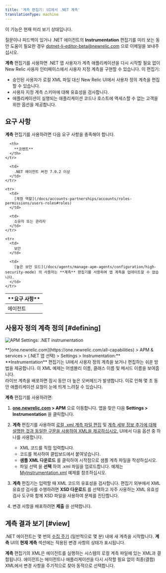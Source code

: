 ```yaml
---
title: '계측 편집기: UI에서 .NET 계측'
translationType: machine
---
```



<Callout title="미리보기 기능">
  이 기능은 현재 미리 보기 상태입니다.

  질문이나 피드백이 있거나 .NET 에이전트의 **Instrumentation** 편집기를 미리 보는 동안 도움이 필요한 경우 [dotnet-li-editor-beta@newrelic.com](mailto:dotnet-li-editor-beta@newrelic.com) 으로 이메일을 보내주십시오.
</Callout>

**계측** 편집기를 사용하면 .NET 앱 사용자가 계측 애플리케이션을 다시 시작할 필요 없이 New Relic 사용자 인터페이스에서 사용자 지정 계측을 구현할 수 있습니다. 이 편집기:

* 승인된 사용자가 로컬 XML 파일 대신 New Relic UI에서 사용자 정의 계측을 편집할 수 있습니다.
* 사용자 지정 계측 스키마에 대해 유효성을 검사합니다.
* 애플리케이션이 실행되는 애플리케이션 코드나 호스트에 액세스할 수 없는 고객을 위한 옵션을 제공합니다.

## 요구 사항

**계측** 편집기를 사용하려면 다음 요구 사항을 충족해야 합니다.

<table>
  <thead>
    <tr>
      <th width={200}>
        **요구 사항**
      </th>

      <th>
        **코멘트**
      </th>
    </tr>
  </thead>

  <tbody>
    <tr>
      <td>
        에이전트
      </td>

      <td>
        .NET 에이전트 버전 7.0.2 이상
      </td>
    </tr>

    <tr>
      <td>
        [계정 역할](/docs/accounts-partnerships/accounts/roles-permissions/users-roles#roles)
      </td>

      <td>
        소유자 또는 관리자
      </td>
    </tr>

    <tr>
      <td>
        보안
      </td>

      <td>
        [높은 보안 모드](/docs/agents/manage-apm-agents/configuration/high-security-mode) 의 사용자는 **계측** 편집기를 사용하여 앱 계측을 업데이트할 수 없습니다.
      </td>
    </tr>
  </tbody>
</table>

## 사용자 정의 계측 정의 [#defining]

<img
  title="APM Settings: .NET instrumentation"
  alt="APM Settings: .NET instrumentation"
  src={apmDotnetInstrumentationEditor}
/>

<figcaption>
  **[one.newrelic.com](https://one.newrelic.com/all-capabilities) > APM & services > (.NET 앱 선택) > Settings > Instrumentation:** **Instrumentation** 편집기는 UI에서 사용자 정의 계측을 보거나 편집하는 쉬운 방법을 제공합니다. 이 XML 예제는 어셈블리 이름, 클래스 이름 및 메서드 이름을 보여줍니다.
</figcaption>

<Callout variant="important">
  라이브 계측을 배포하면 잠시 동안 더 높은 오버헤드가 발생합니다. 이로 인해 몇 초 동안 애플리케이션 요청이 눈에 띄게 느려질 수 있습니다.
</Callout>

**계측** 편집기를 사용하려면:

1. **[one.newrelic.com](https://one.newrelic.com/all-capabilities) > APM** 으로 이동합니다. 앱을 찾은 다음 **Settings > Instrumentation** 을 클릭합니다.

2. **계측** 편집기를 사용하여 [로컬 .xml 계측 파일 편집](/docs/agents/net-agent/custom-instrumentation/create-transactions-xml-net) 및 [계측 세부 정보 추가에 대해 설명한 것과 동일한 구문을 사용하여 XML을 제공하십시오.](/docs/agents/net-agent/custom-instrumentation/add-detail-transactions-xml-net) UI에서 다음 옵션 중 하나를 사용합니다.

   * XML 코드를 직접 입력합니다.
   * 코드를 복사하여 클립보드에서 붙여넣습니다.
   * **샘플 XML 다운로드** 를 클릭하여 시작점으로 샘플 계측 파일을 작성하십시오.
   * 파일 선택 을 **선택** 하여 .xml 파일을 업로드합니다. 예제는 [MyInstrumentation.xml](/docs/agents/net-agent/custom-instrumentation/add-detail-transactions-xml-net#sample) 예제를 참조하십시오.

3. **계측** 편집기는 입력할 때 XML 코드의 유효성을 검사합니다. 편집기 외부에서 XML 유효성 검사를 수행하려면 **XSD 다운로드** 를 선택하고 자주 사용하는 XML 유효성 검사 도구와 함께 XSD 파일을 사용하여 문제를 진단합니다.

4. 변경 사항을 배포하려면 **제출** 을 선택합니다.

## 계측 결과 보기 [#view]

.NET 에이전트는 몇 번의 [수집 주기](/docs/using-new-relic/welcome-new-relic/getting-started/glossary#harvest-cycle) (일반적으로 몇 분) 내에 새 계측을 시작합니다. **계측** UI의 **현재 계측** 섹션에는 적용된 변경 사항의 상태가 표시됩니다.

**계측** 편집기의 XML은 에이전트를 실행하는 시스템의 로컬 계측 파일에 있는 XML과 결합됩니다. 에이전트는 에이전트나 애플리케이션을 다시 시작할 필요 없이 최종(결합) XML에서 변경 사항을 주기적으로 찾아 동적으로 선택합니다.